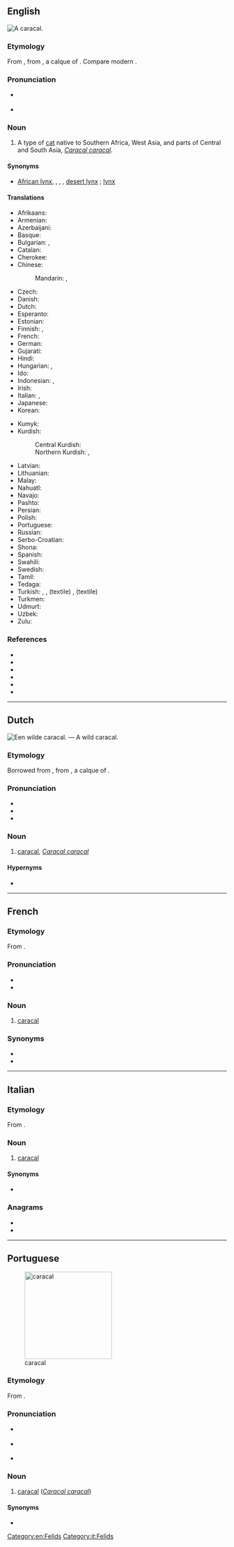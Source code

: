 {{also|Caracal}}
==English==
[[File:Caracal Caracal-001.jpg|thumb|A '''caracal'''.]]
{{wikipedia}}

===Etymology===
From {{bor|en|fr|caracal}}, from {{der|en|ota|قره‌قولاق|lit=black ear|tr=kara-kulak}}, a calque of {{der|en|fa|سیاه‌گوش|tr=siyâh-guš}}. Compare modern {{cog|tr|karakulak}}.

===Pronunciation===
* {{a|RP}} {{IPA|en|/ˈkaɹəkal/}}
* {{a|GA}} {{IPA|en|/ˈkæɹəkæl/}}

===Noun===
{{en-noun}}

# A type of [[cat]] native to Southern Africa, West Asia, and parts of Central and South Asia, ''[[Caracal caracal]]''.

====Synonyms====
* [[African lynx]], {{vern|Asian lynx}}, {{vern|Persian lynx}}, {{vern|Indian lynx}}, [[desert lynx]] {{qualifier|varying with location}}; [[lynx]] {{qualifier|improper}}

====Translations====
{{trans-top|''Caracal caracal''}}
* Afrikaans: {{t+|af|rooikat}}
* Armenian: {{t|hy|կարակալ}}
* Azerbaijani: {{t|az|qaraqulaq}}
* Basque: {{t|eu|karakal}}
* Bulgarian: {{t|bg|каракал}}, {{t|bg|степен рис}}
* Catalan: {{t|ca|caracal|m}}
* Cherokee: {{t|chr|ᎢᎾᎨ ᎬᎮ}}
* Chinese:
*: Mandarin: {{t+|cmn|獰貓}}, {{t+|cmn|狞猫|tr=níngmāo}}
* Czech: {{t|cs|karakal}}
* Danish: {{t|da|karakal|c}}
* Dutch: {{t+|nl|caracal|m}}
* Esperanto: {{t|eo|karakalo}}
* Estonian: {{t|et|karakal}}
* Finnish: {{t+|fi|aavikkoilves}}, {{t+|fi|karakali}}
* French: {{t+|fr|caracal}}
* German: {{t+|de|Karakal|m}}
* Gujarati: {{t|gu|હેણોતરો}}
* Hindi: {{t|hi|स्याहगोश}}
* Hungarian: {{t|hu|karakál}}, {{t|hu|sivatagi hiúz}}
* Ido: {{t+|io|karakalo}}
* Indonesian: {{t|id|karakal}}, {{t|id|caracal}}
* Irish: {{t|ga|lincse chluasdubh|f}}
* Italian: {{t+|it|caracal|m}}, {{t|it|lince persiana|f}}
* Japanese: {{t+|ja|カラカル|tr=karakaru}}
* Korean: {{t|ko|카라칼}}
{{trans-mid}}
* Kumyk: {{t|kum|къаракъулакъ}}
* Kurdish:
*: Central Kurdish: {{t|ckb|گوێڕەش}}
*: Northern Kurdish: {{t|kmr||tr=gorewîlk}}, {{t|kmr||tr=guhreşk}}
* Latvian: {{t|lv|karakals}}
* Lithuanian: {{t|lt|karakalas}}
* Malay: {{t|ms|karakal}}
* Nahuatl: {{t|nah|caracalmiztli}}
* Navajo: {{t|nv|náshdóí bijaałizhiní}}
* Pashto: {{t|ps|تورغوږی}}
* Persian: {{t+|fa|سیاه‌گوش|tr=siyâh-guš}}
* Polish: {{t+|pl|karakal}}
* Portuguese: {{t|pt|caracal}}
* Russian: {{t+|ru|карака́л|m}}
* Serbo-Croatian: {{t+|sh|karakal}}
* Shona: {{t|sn|twana}}
* Spanish: {{t|es|caracal|m}}
* Swahili: {{t|sw|simba mangu|c9/10}}
* Swedish: {{t|sv|ökenlo}}
* Tamil: {{t-needed|ta}}
* Tedaga: {{t|tuq|ngam ouidenanga}}
* Turkish: {{t+|tr|vaşak}}, {{t+|tr|karakulak}}, (textile) {{t|tr|karakulak kürkü}}, (textile) {{t|tr|karakulak kürkünden kumaş}}
* Turkmen: {{t|tk|garagulak}}
* Udmurt: {{t|udm|каракал}}
* Uzbek: {{t+|uz|qoraquloq}}
* Zulu: {{t|zu|indabushe|c9/10}}
{{trans-bottom}}

===References===
* {{pedia}}
* {{specieslite|i=1|Caracal}}
* {{comcatlite|i=1|Caracal}}
* {{R:Mammals|14000014|Caracal caracal|i=1}}
* {{R:OneLook}}
* {{R:Century 1911}}

[[Category:en:Felids]]

----

==Dutch==
[[File:Caracal on the road, early morning in Kgalagadi (36173878220).jpg|thumb|Een wilde ''caracal''. — A wild ''caracal''.]]
{{wp|lang=nl|caracal (dier)}}

===Etymology===
Borrowed from {{bor|nl|fr|caracal}}, from {{der|nl|ota|قره‌قولاق|tr=kara kulak}}, a calque of {{der|nl|fa|سیاه‌گوش|tr=siyah guš}}.

===Pronunciation===
* {{IPA|nl|/ˈkaː.raːˌkɑl/}}
* {{audio|nl|Nl-caracal.ogg|audio}}
* {{hyphenation|nl|ca|ra|cal}}

===Noun===
{{nl-noun|m|-s|caracalletje}}

# [[#English|caracal]], ''[[Caracal caracal]]''
#: {{syn|nl|woestijnlynx}}

====Hypernyms====
* {{l|nl|katachtige}}

----

==French==

===Etymology===
From {{bor|fr|tr|karakulak}}.

===Pronunciation===
* {{fr-IPA}}
* {{hyphenation|fr|ca|ra|cal}}

===Noun===
{{fr-noun|m|caracals}}

# [[#English|caracal]]

===Synonyms===
* {{l|fr|lynx du désert}}
* {{l|fr|lynx de Perse}}

----

==Italian==

===Etymology===
From {{bor|it|tr|karakulak}}.

===Noun===
{{it-noun|m|-}}

# [[#English|caracal]]

====Synonyms====
* {{l|it|lince persiana}}

===Anagrams===
* {{l|it|acclara}}
* {{l|it|calcara}}

[[Category:it:Felids]]

----

==Portuguese==
[[Image:Caracal_kitten.jpg|thumb|x200px|caracal]]

===Etymology===
From {{bor|pt|tr|karakulak}}.

===Pronunciation===
* {{a|Brazil}} {{IPA|pt|/ka.ɾa.ˈkaw/}}
* {{a|Portugal}} {{IPA|pt|/kɐ.ɾɐ.ˈkaɫ/}}
* {{hyphenation|pt|ca|ra|cal}}

===Noun===
{{pt-noun|m|pl=caracais}}

# [[#English|caracal]] (''[[Caracal caracal]]'')

====Synonyms====
* {{l|pt|lince-do-deserto}}

{{topics|pt|Cats}}